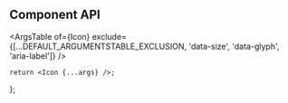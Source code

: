 

<Meta component={Icon} title="Components/Icon" />

<Title>Icon</Title>

## Component API

<ArgsTable
    of={Icon}
    exclude={[...DEFAULT_ARGUMENTSTABLE_EXCLUSION, 'data-size', 'data-glyph', 'aria-label']}
/>

    return <Icon {...args} />;
};

<Canvas hidden>
    <Story
        name="Default"
        args={{
            size: DEFAULT_ICON_SIZE,
            glyph: DEFAULT_ICON_GLYPH,
        }}
        argTypes={SharedUtils.hideStyledComponentProperties({
            size: {
                control: {
                    type: 'select',
                    options: ICON_SIZES,
                },
            },
            glyph: {
                control: {
                    type: 'select',
                    options: ICON_GLYPHS,
                },
            },
            'aria-label': { table: { disable: true } },
            'data-size': { table: { disable: true } },
            'data-glyph': { table: { disable: true } },
        })}
    >
        {Template.bind({})}
    </Story>
</Canvas>
